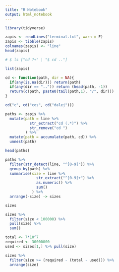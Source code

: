 ```yaml
---
title: "R Notebook"
output: html_notebook
---
```

```r
library(tidyverse)
```

```r
zapis <- readLines("terminal.txt", warn = F)
zapis <- tibble(zapis)
colnames(zapis) <- "line"
head(zapis)
```

```r
# $ ls ["cd ?+" | "$ cd .."]

list(zapis)
```

```r
cd <- function(path, dir = NA){
  if(any(is.na(dir))) return(path)
  if(any(dir == "..")) return (head(path, -1))
  return(c(path, paste0(tail(path,1), "/", dir)))
}

cd("c", cd("cos", cd("dalej")))
```

```r
paths <- zapis %>% 
  mutate(path = line %>% 
           str_extract("cd (.*)") %>% 
           str_remove("cd ")
         ) %>% 
  mutate(path = accumulate(path, cd)) %>% 
  unnest(path)

head(paths)
```

```r
paths %>% 
  filter(str_detect(line, "^[0-9]")) %>% 
  group_by(path) %>% 
  summarise(size = line %>% 
              str_extract("^[0-9]+") %>% 
              as.numeric() %>% 
              sum()
            ) %>% 
  arrange(-size) -> sizes

sizes
```

```r
sizes %>% 
  filter(size < 100000) %>% 
  pull(size) %>% 
  sum()
```

```r
total <- 7*10^7
required <- 30000000
used <- sizes[1,] %>% pull(size)

sizes %>% 
  filter(size >= (required - (total - used))) %>% 
  arrange(size)
```

